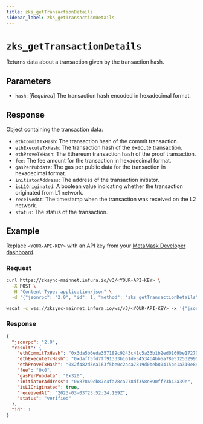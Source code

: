 ```yaml
---
title: zks_getTransactionDetails
sidebar_label: zks_getTransactionDetails
---
```



# `zks_getTransactionDetails`

Returns data about a transaction given by the transaction hash.

## Parameters

- `hash`: [_Required_] The transaction hash encoded in hexadecimal format.

## Response

Object containing the transaction data:

- `ethCommitTxHash`: The transaction hash of the commit transaction.
- `ethExecuteTxHash`: The transaction hash of the execute transaction.
- `ethProveTxHash`: The Ethereum transaction hash of the proof transaction.
- `fee`: The fee amount for the transaction in hexadecimal format.
- `gasPerPubdata`: The gas per public data for the transaction in hexadecimal format.
- `initiatorAddress`: The address of the transaction initiator.
- `isL1Originated`: A boolean value indicating whether the transaction originated from L1 network.
- `receivedAt`: The timestamp when the transaction was received on the L2 network.
- `status`: The status of the transaction.

## Example

Replace `<YOUR-API-KEY>` with an API key from your [MetaMask Developer dashboard](https://developer.metamask.io/).

### Request

<Tabs>
  <TabItem value="curl">

  ```bash
  curl https://zksync-mainnet.infura.io/v3/<YOUR-API-KEY> \
    -X POST \
    -H "Content-Type: application/json" \
    -d '{"jsonrpc": "2.0", "id": 1, "method": "zks_getTransactionDetails", "params": ["0x22de7debaa98758afdaee89f447ff43bab5da3de6acca7528b281cc2f1be2ee9"]}'
  ```

  </TabItem>
  <TabItem value="WSS">

```bash
wscat -c wss://zksync-mainnet.infura.io/ws/v3/<YOUR-API-KEY> -x '{"jsonrpc": "2.0", "id": 1, "method": "zks_getTransactionDetails", "params": ["0x22de7debaa98758afdaee89f447ff43bab5da3de6acca7528b281cc2f1be2ee9"]}'
```

  </TabItem>
</Tabs>

### Response

<Tabs>
  <TabItem value="JSON">

  ```json
  {
    "jsonrpc": "2.0",
    "result": {
      "ethCommitTxHash": "0x3da5b6eda357189c9243c41c5a33b1b2ed0169be172705d74681a25217702772",
      "ethExecuteTxHash": "0xdaff5fd7ff91333b161de54534b4bb6a78e5325329959a0863bf0aae2b0fdcc6",
      "ethProveTxHash": "0x2f482d3ea163f5be0c2aca7819d0beb80415be1a310e845a2d726fbc4ac54c80",
      "fee": "0x0",
      "gasPerPubdata": "0x320",
      "initiatorAddress": "0x87869cb87c4fa78ca278df358e890ff73b42a39e",
      "isL1Originated": true,
      "receivedAt": "2023-03-03T23:52:24.169Z",
      "status": "verified"
    },
    "id": 1
  }
  ```

  </TabItem>
</Tabs>
